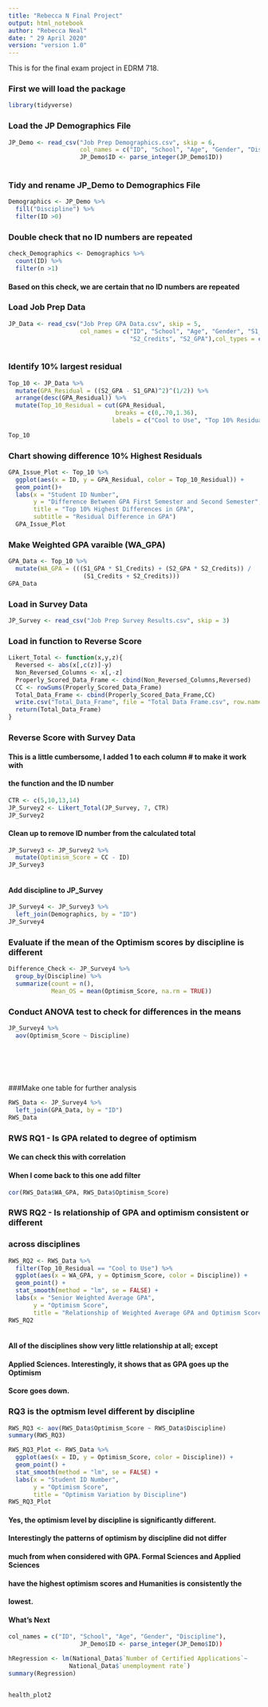 ---
title: "Rebecca N Final Project"
output: html_notebook
author: "Rebecca Neal"
date: " 29 April 2020"
version: "version 1.0"
---

This is for the final exam project in EDRM 718.

### First we will load the package
```{r include=FALSE}
library(tidyverse)

```

### Load the JP Demographics File
```{r}
JP_Demo <- read_csv("Job Prep Demographics.csv", skip = 6,
                    col_names = c("ID", "School", "Age", "Gender", "Discipline"),
                    JP_Demo$ID <- parse_integer(JP_Demo$ID))
                    
```

### Tidy and rename JP_Demo to Demographics File
```{r}
Demographics <- JP_Demo %>%
  fill("Discipline") %>%
  filter(ID >0)

```

### Double check that no ID numbers are repeated
```{r}
check_Demographics <- Demographics %>%
  count(ID) %>%
  filter(n >1)

```
#### Based on this check, we are certain that no ID numbers are repeated

### Load Job Prep Data
```{r}
JP_Data <- read_csv("Job Prep GPA Data.csv", skip = 5,
                    col_names = c("ID", "School", "Age", "Gender", "S1_Credits", "S1_GPA",
                                  "S2_Credits", "S2_GPA"),col_types = cols(S1_GPA = col_double()))
                    
```


### Identify 10% largest residual
```{r}
Top_10 <- JP_Data %>%
  mutate(GPA_Residual = ((S2_GPA - S1_GPA)^2)^(1/2)) %>%
  arrange(desc(GPA_Residual)) %>%
  mutate(Top_10_Residual = cut(GPA_Residual,
                              breaks = c(0,.70,1.36),
                             labels = c("Cool to Use", "Top 10% Residual")))
         
Top_10
```



### Chart showing difference 10% Highest Residuals
```{r}
GPA_Issue_Plot <- Top_10 %>%
  ggplot(aes(x = ID, y = GPA_Residual, color = Top_10_Residual)) +
  geom_point()+
  labs(x = "Student ID Number",
       y = "Difference Between GPA First Semester and Second Semester",
       title = "Top 10% Highest Differences in GPA", 
       subtitle = "Residual Difference in GPA")
  GPA_Issue_Plot

```

### Make Weighted GPA varaible (WA_GPA)
```{r}
GPA_Data <- Top_10 %>%
  mutate(WA_GPA = (((S1_GPA * S1_Credits) + (S2_GPA * S2_Credits)) / 
                     (S1_Credits + S2_Credits)))
GPA_Data
```

### Load in Survey Data
```{r}
JP_Survey <- read_csv("Job Prep Survey Results.csv", skip = 3)
```

### Load in function to Reverse Score
```{r}
Likert_Total <- function(x,y,z){
  Reversed <- abs(x[,c(z)]-y)
  Non_Reversed_Columns <- x[,-z]
  Properly_Scored_Data_Frame <- cbind(Non_Reversed_Columns,Reversed)
  CC <- rowSums(Properly_Scored_Data_Frame)
  Total_Data_Frame <- cbind(Properly_Scored_Data_Frame,CC)
  write.csv("Total_Data_Frame", file = "Total Data Frame.csv", row.names = FALSE)
  return(Total_Data_Frame)
}
```

### Reverse Score with Survey Data
#### This is a little cumbersome, I added 1 to each column # to make it work with
#### the function and the ID number
```{r}
CTR <- c(5,10,13,14)
JP_Survey2 <- Likert_Total(JP_Survey, 7, CTR)
JP_Survey2
```

#### Clean up to remove ID number from the calculated total
```{r}
JP_Survey3 <- JP_Survey2 %>%
  mutate(Optimism_Score = CC - ID)
JP_Survey3



```


#### Add discipline to JP_Survey
```{r}
JP_Survey4 <- JP_Survey3 %>%
  left_join(Demographics, by = "ID")
JP_Survey4
```


### Evaluate if the mean of the Optimism scores by discipline is different
```{r}
Difference_Check <- JP_Survey4 %>%
  group_by(Discipline) %>%
  summarize(count = n(),
            Mean_OS = mean(Optimism_Score, na.rm = TRUE))


```


### Conduct ANOVA test to check for differences in the means
```{r}
JP_Survey4 %>%
  aov(Optimism_Score ~ Discipline)
  
  
  
  
  
```

###Make one table for further analysis
```{r}
RWS_Data <- JP_Survey4 %>%
  left_join(GPA_Data, by = "ID")
RWS_Data
```


### RWS RQ1 - Is GPA related to degree of optimism
#### We can check this with correlation
#### When I come back to this one add filter
```{r}
cor(RWS_Data$WA_GPA, RWS_Data$Optimism_Score)


```

### RWS RQ2 - Is relationship of GPA and optimism consistent or different
### across disciplines
```{r}
RWS_RQ2 <- RWS_Data %>%
  filter(Top_10_Residual == "Cool to Use") %>%
  ggplot(aes(x = WA_GPA, y = Optimism_Score, color = Discipline)) +
  geom_point() +
  stat_smooth(method = "lm", se = FALSE) +
  labs(x = "Senior Weighted Average GPA",
       y = "Optimism Score",
       title = "Relationship of Weighted Average GPA and Optimism Score by Discipline") 
RWS_RQ2
  
```
#### All of the disciplines show very little relationship at all; except
#### Applied Sciences.  Interestingly, it shows that as GPA goes up the Optimism
#### Score goes down.

### RQ3 is the optmism level different by discipline
```{r}
RWS_RQ3 <- aov(RWS_Data$Optimism_Score ~ RWS_Data$Discipline)
summary(RWS_RQ3)

RWS_RQ3_Plot <- RWS_Data %>%
  ggplot(aes(x = ID, y = Optimism_Score, color = Discipline)) +
  geom_point() +
  stat_smooth(method = "lm", se = FALSE) +
  labs(x = "Student ID Number",
       y = "Optimism Score",
       title = "Optimism Variation by Discipline") 
RWS_RQ3_Plot

```
#### Yes, the optimism level by discipline is significantly different.
#### Interestingly the  patterns of optimism by discipline did not differ
#### much from when considered with GPA.  Formal Sciences and Applied Sciences 
#### have the highest optimism scores and Humanities is consistently the
#### lowest.


#### What's Next
```{r}
col_names = c("ID", "School", "Age", "Gender", "Discipline"),
                    JP_Demo$ID <- parse_integer(JP_Demo$ID))

hRegression <- lm(National_Data$`Number of Certified Applications`~ 
                 National_Data$`unemployment rate`)
summary(Regression)


health_plot2

```












